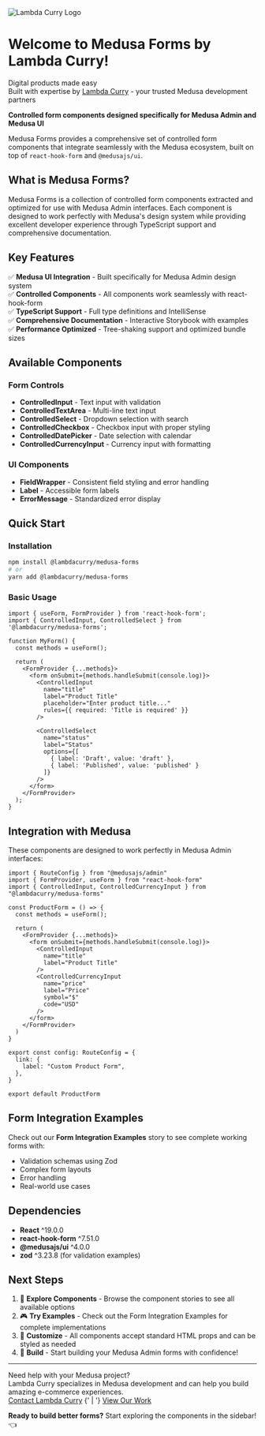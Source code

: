 <div style={{ textAlign: 'center', marginBottom: '2rem' }}>
  <img src="https://lambdacurry.dev/favicon.ico" alt="Lambda Curry Logo" style={{ width: '48px', height: '48px', marginBottom: '1rem' }} />
  
  # Welcome to Medusa Forms by Lambda Curry!
  
  <div style={{ fontSize: '1.2rem', fontWeight: 'bold', color: '#6366f1' }}>Digital products made easy</div>
  <div style={{ fontSize: '1rem', color: '#6b7280', marginTop: '0.5rem' }}>Built with expertise by <a href="https://lambdacurry.dev" style={{ color: '#6366f1', textDecoration: 'none' }}>Lambda Curry</a> - your trusted Medusa development partners</div>
</div>

**Controlled form components designed specifically for Medusa Admin and Medusa UI**

Medusa Forms provides a comprehensive set of controlled form components that integrate seamlessly with the Medusa ecosystem, built on top of `react-hook-form` and `@medusajs/ui`.

## What is Medusa Forms?

Medusa Forms is a collection of controlled form components extracted and optimized for use with Medusa Admin interfaces. Each component is designed to work perfectly with Medusa's design system while providing excellent developer experience through TypeScript support and comprehensive documentation.

## Key Features

✅ **Medusa UI Integration** - Built specifically for Medusa Admin design system  
✅ **Controlled Components** - All components work seamlessly with react-hook-form  
✅ **TypeScript Support** - Full type definitions and IntelliSense  
✅ **Comprehensive Documentation** - Interactive Storybook with examples  
✅ **Performance Optimized** - Tree-shaking support and optimized bundle sizes  

## Available Components

### Form Controls
- **ControlledInput** - Text input with validation
- **ControlledTextArea** - Multi-line text input  
- **ControlledSelect** - Dropdown selection with search
- **ControlledCheckbox** - Checkbox input with proper styling
- **ControlledDatePicker** - Date selection with calendar
- **ControlledCurrencyInput** - Currency input with formatting

### UI Components
- **FieldWrapper** - Consistent field styling and error handling
- **Label** - Accessible form labels
- **ErrorMessage** - Standardized error display

## Quick Start

### Installation

```bash
npm install @lambdacurry/medusa-forms
# or
yarn add @lambdacurry/medusa-forms
```

### Basic Usage

```tsx
import { useForm, FormProvider } from 'react-hook-form';
import { ControlledInput, ControlledSelect } from '@lambdacurry/medusa-forms';

function MyForm() {
  const methods = useForm();

  return (
    <FormProvider {...methods}>
      <form onSubmit={methods.handleSubmit(console.log)}>
        <ControlledInput
          name="title"
          label="Product Title"
          placeholder="Enter product title..."
          rules={{ required: 'Title is required' }}
        />
        
        <ControlledSelect
          name="status"
          label="Status"
          options={[
            { label: 'Draft', value: 'draft' },
            { label: 'Published', value: 'published' }
          ]}
        />
      </form>
    </FormProvider>
  );
}
```

## Integration with Medusa

These components are designed to work perfectly in Medusa Admin interfaces:

```tsx
import { RouteConfig } from "@medusajs/admin"
import { FormProvider, useForm } from "react-hook-form"
import { ControlledInput, ControlledCurrencyInput } from "@lambdacurry/medusa-forms"

const ProductForm = () => {
  const methods = useForm();
  
  return (
    <FormProvider {...methods}>
      <form onSubmit={methods.handleSubmit(console.log)}>
        <ControlledInput
          name="title"
          label="Product Title"
        />
        <ControlledCurrencyInput
          name="price"
          label="Price"
          symbol="$"
          code="USD"
        />
      </form>
    </FormProvider>
  )
}

export const config: RouteConfig = {
  link: {
    label: "Custom Product Form",
  },
}

export default ProductForm
```

## Form Integration Examples

Check out our **Form Integration Examples** story to see complete working forms with:
- Validation schemas using Zod
- Complex form layouts
- Error handling
- Real-world use cases

## Dependencies

- **React** ^19.0.0
- **react-hook-form** ^7.51.0  
- **@medusajs/ui** ^4.0.0
- **zod** ^3.23.8 (for validation examples)

## Next Steps

1. 📖 **Explore Components** - Browse the component stories to see all available options
2. 🎮 **Try Examples** - Check out the Form Integration Examples for complete implementations  
3. 🔧 **Customize** - All components accept standard HTML props and can be styled as needed
4. 🚀 **Build** - Start building your Medusa Admin forms with confidence!

---

<div style={{ textAlign: 'center', marginTop: '3rem', padding: '1.5rem', backgroundColor: '#f8fafc', borderRadius: '8px', border: '1px solid #e2e8f0' }}>
  <div style={{ fontSize: '1.1rem', fontWeight: 'bold', marginBottom: '0.5rem' }}>Need help with your Medusa project?</div>
  <div style={{ color: '#6b7280', marginBottom: '1rem' }}>Lambda Curry specializes in Medusa development and can help you build amazing e-commerce experiences.</div>
  <div>
    <a href="https://lambdacurry.dev/#contact-us" style={{ color: '#6366f1', textDecoration: 'none', fontWeight: 'bold' }}>Contact Lambda Curry</a>
    {' | '}
    <a href="https://lambdacurry.dev" style={{ color: '#6366f1', textDecoration: 'none', fontWeight: 'bold' }}>View Our Work</a>
  </div>
</div>

**Ready to build better forms?** Start exploring the components in the sidebar! 👈

